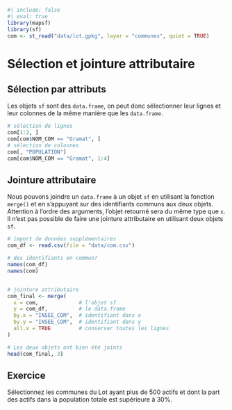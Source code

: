 ```r
#| include: false
#| eval: true
library(mapsf)
library(sf)
com <- st_read("data/lot.gpkg", layer = "communes", quiet = TRUE)
```

# Sélection et jointure attributaire 

## Sélection par attributs

Les objets `sf` sont des `data.frame`, on peut donc sélectionner leur lignes et leur colonnes de la même manière que les `data.frame`. 

```r
# sélection de lignes
com[1:2, ]
com[com$NOM_COM == "Gramat", ]
# sélection de colonnes
com[, "POPULATION"]
com[com$NOM_COM == "Gramat", 1:4]
```


## Jointure attributaire

Nous pouvons joindre un `data.frame` à un objet `sf` en utilisant la fonction `merge()` et en s'appuyant sur des identifiants communs aux deux objets.   
Attention à l'ordre des arguments, l'objet retourné sera du même type que `x`. Il n'est pas possible de faire une jointure attributaire en utilisant deux objets `sf`.

```r
# import de données supplémentaires 
com_df <- read.csv(file = "data/com.csv")

# des identifiants en commun?
names(com_df)
names(com)


# jointure attributaire 
com_final <- merge(
  x = com,             # l'objet sf
  y = com_df,          # le data.frame
  by.x = "INSEE_COM",  # identifiant dans x
  by.y = "INSEE_COM",  # identifiant dans y
  all.x = TRUE         # conserver toutes les lignes
)

# Les deux objets ont bien été joints
head(com_final, 3)
```



## Exercice {.unnumbered}

Sélectionnez les communes du Lot ayant plus de 500 actifs et dont la part des actifs dans la population totale est supérieure à 30%.



